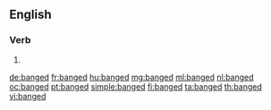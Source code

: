 ==English==

===Verb===
{{head|en|verb form}}

# {{en-past of|bang}}

[[de:banged]]
[[fr:banged]]
[[hu:banged]]
[[mg:banged]]
[[ml:banged]]
[[nl:banged]]
[[oc:banged]]
[[pt:banged]]
[[simple:banged]]
[[fi:banged]]
[[ta:banged]]
[[th:banged]]
[[vi:banged]]